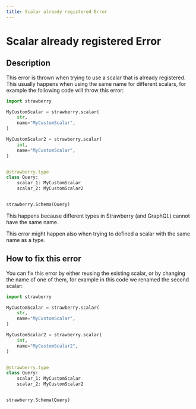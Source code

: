 ```yaml
---
title: Scalar already registered Error
---
```


# Scalar already registered Error

## Description

This error is thrown when trying to use a scalar that is already registered.
This usually happens when using the same name for different scalars, for example
the following code will throw this error:

```python
import strawberry

MyCustomScalar = strawberry.scalar(
    str,
    name="MyCustomScalar",
)

MyCustomScalar2 = strawberry.scalar(
    int,
    name="MyCustomScalar",
)


@strawberry.type
class Query:
    scalar_1: MyCustomScalar
    scalar_2: MyCustomScalar2


strawberry.Schema(Query)
```

This happens because different types in Strawberry (and GraphQL) cannot have the
same name.

<Note>
  This error might happen also when trying to defined a scalar with the same
  name as a type.
</Note>


## How to fix this error

You can fix this error by either reusing the existing scalar, or by changing the
name of one of them, for example in this code we renamed the second scalar:

```python
import strawberry

MyCustomScalar = strawberry.scalar(
    str,
    name="MyCustomScalar",
)

MyCustomScalar2 = strawberry.scalar(
    int,
    name="MyCustomScalar2",
)


@strawberry.type
class Query:
    scalar_1: MyCustomScalar
    scalar_2: MyCustomScalar2


strawberry.Schema(Query)
```